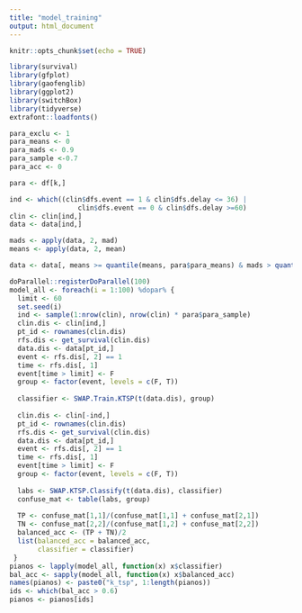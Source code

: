 ---
title: "model_training"
output: html_document
---
```{r setup, include=FALSE}
knitr::opts_chunk$set(echo = TRUE)

library(survival)
library(gfplot)
library(gaofenglib)
library(ggplot2)
library(switchBox)
library(tidyverse)
extrafont::loadfonts()
```

```{r}
para_exclu <- 1
para_means <- 0
para_mads <- 0.9
para_sample <-0.7
para_acc <- 0
```

```{r}
para <- df[k,]

ind <- which((clin$dfs.event == 1 & clin$dfs.delay <= 36) |
                 clin$dfs.event == 0 & clin$dfs.delay >=60)
clin <- clin[ind,]
data <- data[ind,]

mads <- apply(data, 2, mad)
means <- apply(data, 2, mean)

data <- data[, means >= quantile(means, para$para_means) & mads > quantile(mads, para$para_mads)]

doParallel::registerDoParallel(100)
model_all <- foreach(i = 1:100) %dopar% {
  limit <- 60
  set.seed(i)
  ind <- sample(1:nrow(clin), nrow(clin) * para$para_sample)
  clin.dis <- clin[ind,]
  pt_id <- rownames(clin.dis)
  rfs.dis <- get_survival(clin.dis)
  data.dis <- data[pt_id,]
  event <- rfs.dis[, 2] == 1
  time <- rfs.dis[, 1]
  event[time > limit] <- F
  group <- factor(event, levels = c(F, T))
  
  classifier <- SWAP.Train.KTSP(t(data.dis), group)
  
  clin.dis <- clin[-ind,]
  pt_id <- rownames(clin.dis)
  rfs.dis <- get_survival(clin.dis)
  data.dis <- data[pt_id,]
  event <- rfs.dis[, 2] == 1
  time <- rfs.dis[, 1]
  event[time > limit] <- F
  group <- factor(event, levels = c(F, T))
  
  labs <- SWAP.KTSP.Classify(t(data.dis), classifier)
  confuse_mat <- table(labs, group)
  
  TP <- confuse_mat[1,1]/(confuse_mat[1,1] + confuse_mat[2,1])
  TN <- confuse_mat[2,2]/(confuse_mat[1,2] + confuse_mat[2,2])
  balanced_acc <- (TP + TN)/2
  list(balanced_acc = balanced_acc,
       classifier = classifier)
 }
pianos <- lapply(model_all, function(x) x$classifier)
bal_acc <- sapply(model_all, function(x) x$balanced_acc)
names(pianos) <- paste0("k_tsp", 1:length(pianos))
ids <- which(bal_acc > 0.6)
pianos <- pianos[ids]
```
